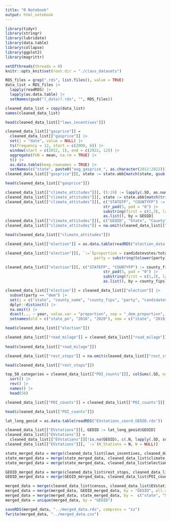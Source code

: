 ```yaml
---
title: "R Notebook"
output: html_notebook
---
```


```r
library(tidyr)
library(stringr)
library(lubridate)
library(data.table)
library(collapse)
library(ggplot2)
library(magrittr)

setDTthreads(threads = 0)
knitr::opts_knit$set(root.dir = "./class_datasets")
```

```r
RDS_files = grep(".rds", list.files(), value = TRUE)
data_list = RDS_files |>
  lapply(readRDS) |>
  lapply(as.data.table) |>
  setNames(gsub("(_data)?.rds", "", RDS_files))

cleaned_data_list = copy(data_list)
names(cleaned_data_list)
```

```r
head(cleaned_data_list[["laws_incentives"]])
```


```r
cleaned_data_list[["gasprice"]] = 
  cleaned_data_list[["gasprice"]] |>
  set(j = "date", value = NULL) |>
  ts(frequency = 12, start = c(2000, 6)) |>
  window(start = c(2012, 1), end = c(2022, 12)) |>
  aggregate(FUN = mean, na.rm = TRUE) |>
  t() |>
  as.data.table(keep.rownames = TRUE) |>
  setNames(c("state", paste0("avg_gasprice_", as.character(2012:2022))))
cleaned_data_list[["gasprice"]][, state := state.abb[match(state, gsub("[[:space:]]", "", tolower(state.name)))]]

head(cleaned_data_list[["gasprice"]])
```

```r
cleaned_data_list[["climate_attitudes"]][, (5:19) := lapply(.SD, as.numeric), .SDcols = -c(1:4)]
cleaned_data_list[["climate_attitudes"]][, state := state.abb[match(trimws(State), state.name)]]
cleaned_data_list[["climate_attitudes"]][, c("STATEFP", "COUNTYFP") := GEOID |>
                                           str_pad(5, pad = "0") |>
                                           substring(first = c(1,3), last = c(2,5)) |>
                                           as.list(), by = GEOID]
cleaned_data_list[["climate_attitudes"]][, c("GEOID", "State", "County", "GeoName") := NULL]
cleaned_data_list[["climate_attitudes"]] = na.omit(cleaned_data_list[["climate_attitudes"]], "state")

head(cleaned_data_list[["climate_attitudes"]])
```

```r
cleaned_data_list[["election"]] = as.data.table(readRDS("election_data.rds"))

cleaned_data_list[["election"]][, `:=`(proportion = candidatevotes/totalvotes,
                                       party = substring(tolower(party), 1, 3))]

cleaned_data_list[["election"]][, c("STATEFP", "COUNTYFP") := county_fips |>
                                           str_pad(5, pad = "0") |>
                                           substring(first = c(1,3), last = c(2,5)) |>
                                           as.list(), by = county_fips]

cleaned_data_list[["election"]] = cleaned_data_list[["election"]] |>
  subset(party == "dem") |>
  set(j = c("state", "county_name", "county_fips", "party", "candidatevotes", "totalvotes"), value = NULL) |>
  dplyr::distinct() |>
  na.omit() |>
  dcast(... ~ year, value.var = "proportion", sep = "_dem_proportion", fun.aggregate = sum) |>
  setnames(old = c("state_po", "2016", "2020"), new = c("state", "2016_dem_proportion", "2020_dem_proportion"))

head(cleaned_data_list[["election"]])
```


```r
cleaned_data_list[["road_milage"]] = cleaned_data_list[["road_milage"]][, GEOID := str_pad(GEOID, 11, pad = "0")]
  
head(cleaned_data_list[["road_milage"]])
```

```r
cleaned_data_list[["rest_stops"]] = na.omit(cleaned_data_list[["rest_stops"]][, GEOID := str_pad(GEOID, 11, pad = "0")])

head(cleaned_data_list[["rest_stops"]])
```

```r
top_50_categories = cleaned_data_list[["POI_counts"]][, colSums(.SD, na.rm = TRUE), .SDcols = -"GEOID"] |>
  sort() |>
  rev() |>
  names() |>
  head(50)

cleaned_data_list[["POI_counts"]] = cleaned_data_list[["POI_counts"]][, .SD, .SDcols = c("GEOID", top_50_categories)]

head(cleaned_data_list[["POI_counts"]])
```

```r
lat_long_geoid = as.data.table(readRDS("EVstations_coord_GEOID.rds"))

cleaned_data_list[["EVstations"]][, GEOID := lat_long_geoid$GEOID]
cleaned_data_list[["EVstations"]] =
  cleaned_data_list[["EVstations"]][!is.na(GEOID), c(.N, lapply(.SD, sum, na.rm = TRUE)), by=GEOID, .SDcols = 18:20]
cleaned_data_list[["EVstations"]][, `:=`(N_Stations = N, N = NULL)]
```


```r
state_merged_data = merge(cleaned_data_list$laws_incentives, cleaned_data_list$gasprice, by = "state", all = TRUE)
state_merged_data = merge(state_merged_data, cleaned_data_list$climate_attitudes, by = "state", all = TRUE)
state_merged_data = merge(state_merged_data, cleaned_data_list$election, by = c("state", "STATEFP", "COUNTYFP"), all = TRUE)

GEOID_merged_data = merge(cleaned_data_list$rest_stops, cleaned_data_list$road_milage, by = "GEOID", all = TRUE)
GEOID_merged_data = merge(GEOID_merged_data, cleaned_data_list$POI_counts, by = "GEOID", all = TRUE)

merged_data = merge(cleaned_data_list$census, cleaned_data_list$EVstations, by = "GEOID", all.x = TRUE)
merged_data = merge(merged_data, GEOID_merged_data, by = "GEOID", all.x = TRUE)
merged_data = merge(merged_data, state_merged_data, by =  c("state", "STATEFP", "COUNTYFP"), all.x = TRUE)
merged_data = unique(merged_data, by = "GEOID")
```

```r
saveRDS(merged_data, "../merged_data.rds", compress = "xz")
fwrite(merged_data, "../merged_data.csv")
```